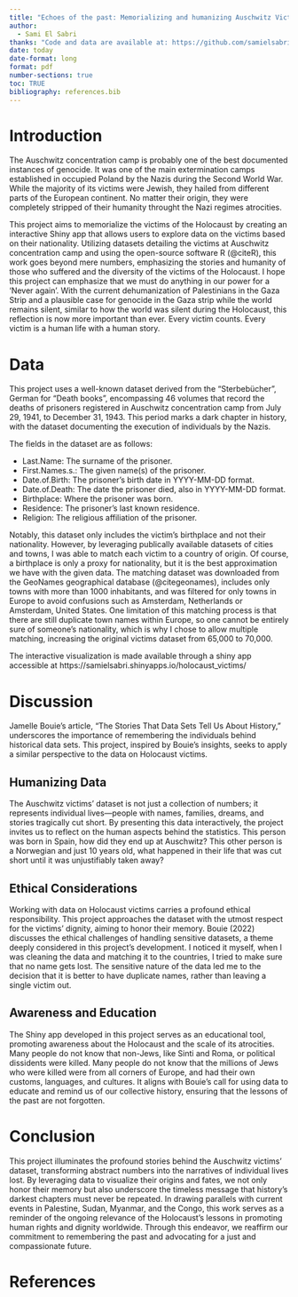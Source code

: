 ```yaml
---
title: "Echoes of the past: Memorializing and humanizing Auschwitz Victims through Data"
author: 
  - Sami El Sabri
thanks: "Code and data are available at: https://github.com/samielsabri/auschwitz_victims, the interactive graphs and tables are available at: https://samielsabri.shinyapps.io/holocaust_victims/"
date: today
date-format: long
format: pdf
number-sections: true
toc: TRUE
bibliography: references.bib
---
```

\newpage

# Introduction

The Auschwitz concentration camp is probably one of the best documented instances of genocide. It was one of the main extermination camps established in occupied Poland by the Nazis during the Second World War. While the majority of its victims were Jewish, they hailed from different parts of the European continent. No matter their origin, they were completely stripped of their humanity throught the Nazi regimes atrocities.

This project aims to memorialize the victims of the Holocaust by creating an interactive Shiny app that allows users to explore data on the victims based on their nationality. Utilizing datasets detailing the victims at Auschwitz concentration camp and using the open-source software R (@citeR), this work goes beyond mere numbers, emphasizing the stories and humanity of those who suffered and the diversity of the victims of the Holocaust. I hope this project can emphasize that we must do anything in our power for a 'Never again'. With the current dehumanization of Palestinians in the Gaza Strip and a plausible case for genocide in the Gaza strip while the world remains silent, similar to how the world was silent during the Holocaust, this reflection is now more important than ever. Every victim counts. Every victim is a human life with a human story.

# Data

This project uses a well-known dataset derived from the "Sterbebücher", German for "Death books", encompassing 46 volumes that record the deaths of prisoners registered in Auschwitz concentration camp from July 29, 1941, to December 31, 1943. This period marks a dark chapter in history, with the dataset documenting the execution of individuals by the Nazis.

The fields in the dataset are as follows:

* Last.Name: The surname of the prisoner.
* First.Names.s.: The given name(s) of the prisoner.
* Date.of.Birth: The prisoner's birth date in YYYY-MM-DD format.
* Date.of.Death: The date the prisoner died, also in YYYY-MM-DD format.
* Birthplace: Where the prisoner was born.
* Residence: The prisoner's last known residence.
* Religion: The religious affiliation of the prisoner.

Notably, this dataset only includes the victim's birthplace and not their nationality. However, by leveraging publically available datasets of cities and towns, I was able to match each victim to a country of origin. Of course, a birthplace is only a proxy for nationality, but it is the best approximation we have with the given data. The matching dataset was downloaded from the GeoNames geographical database (@citegeonames), includes only towns with more than 1000 inhabitants, and was filtered for only towns in Europe to avoid confusions such as Amsterdam, Netherlands or Amsterdam, United States. One limitation of this matching process is that there are still duplicate town names within Europe, so one cannot be entirely sure of someone's nationality, which is why I chose to allow multiple matching, increasing the original victims dataset from 65,000 to 70,000.

The interactive visualization is made available through a shiny app accessible at https://samielsabri.shinyapps.io/holocaust_victims/



# Discussion

Jamelle Bouie's article, "The Stories That Data Sets Tell Us About History," underscores the importance of remembering the individuals behind historical data sets. This project, inspired by Bouie's insights, seeks to apply a similar perspective to the data on Holocaust victims.

## Humanizing Data

The Auschwitz victims' dataset is not just a collection of numbers; it represents individual lives—people with names, families, dreams, and stories tragically cut short. By presenting this data interactively, the project invites us to reflect on the human aspects behind the statistics. This person was born in Spain, how did they end up at Auschwitz? This other person is a Norwegian and just 10 years old, what happened in their life that was cut short until it was unjustifiably taken away?

## Ethical Considerations

Working with data on Holocaust victims carries a profound ethical responsibility. This project approaches the dataset with the utmost respect for the victims' dignity, aiming to honor their memory. Bouie (2022) discusses the ethical challenges of handling sensitive datasets, a theme deeply considered in this project's development. I noticed it myself, when I was cleaning the data and matching it to the countries, I tried to make sure that no name gets lost. The sensitive nature of the data led me to the decision that it is better to have duplicate names, rather than leaving a single victim out.

## Awareness and Education

The Shiny app developed in this project serves as an educational tool, promoting awareness about the Holocaust and the scale of its atrocities. Many people do not know that non-Jews, like Sinti and Roma, or political dissidents were killed. Many people do not know that the millions of Jews who were killed were from all corners of Europe, and had their own customs, languages, and cultures. It aligns with Bouie's call for using data to educate and remind us of our collective history, ensuring that the lessons of the past are not forgotten.


# Conclusion

This project illuminates the profound stories behind the Auschwitz victims' dataset, transforming abstract numbers into the narratives of individual lives lost. By leveraging data to visualize their origins and fates, we not only honor their memory but also underscore the timeless message that history's darkest chapters must never be repeated. In drawing parallels with current events in Palestine, Sudan, Myanmar, and the Congo, this work serves as a reminder of the ongoing relevance of the Holocaust's lessons in promoting human rights and dignity worldwide. Through this endeavor, we reaffirm our commitment to remembering the past and advocating for a just and compassionate future.

\newpage

# References

